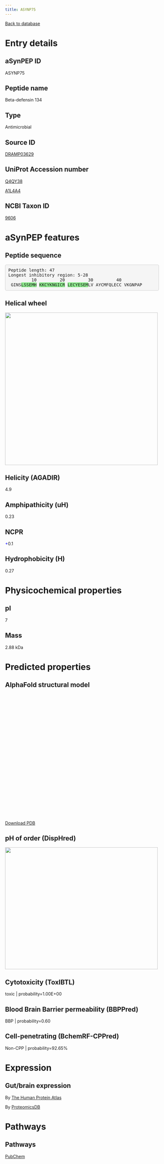 ```yaml
---
title: ASYNP75
---
```


[Back to database](database.html)

# Entry details

## aSynPEP ID

ASYNP75

## Peptide name

Beta-defensin 134

## Type

Antimicrobial

## Source ID

[DRAMP03629](http://dramp.cpu-bioinfor.org/browse/All_Information.php?id=DRAMP03629&dataset==)

## UniProt Accession number

[Q4QY38](https://www.uniprot.org/uniprotkb/Q4QY38/entry)

[ A1L4A4](https://www.uniprot.org/uniprotkb/ A1L4A4/entry)

## NCBI Taxon ID

[9606](https://www.ncbi.nlm.nih.gov/Taxonomy/Browser/wwwtax.cgi?id=9606)

# aSynPEP features

## Peptide sequence

<pre style='border-radius:4px; background-color: #f5f5f5; border: 1px solid #ccc; padding: 9.5px';>Peptide length: 47
Longest inhibitory region: 5-28
         10         20         30         40
 GINS<span style='background-color:lightgreen';>L</span><span style='background-color:lightgreen';>S</span><span style='background-color:lightgreen';>S</span><span style='background-color:lightgreen';>E</span><span style='background-color:lightgreen';>M</span><span style='background-color:lightgreen';>H</span> <span style='background-color:lightgreen';>K</span><span style='background-color:lightgreen';>K</span><span style='background-color:lightgreen';>C</span><span style='background-color:lightgreen';>Y</span><span style='background-color:lightgreen';>K</span><span style='background-color:lightgreen';>N</span><span style='background-color:lightgreen';>G</span><span style='background-color:lightgreen';>I</span><span style='background-color:lightgreen';>C</span><span style='background-color:lightgreen';>R</span> <span style='background-color:lightgreen';>L</span><span style='background-color:lightgreen';>E</span><span style='background-color:lightgreen';>C</span><span style='background-color:lightgreen';>Y</span><span style='background-color:lightgreen';>E</span><span style='background-color:lightgreen';>S</span><span style='background-color:lightgreen';>E</span><span style='background-color:lightgreen';>M</span>LV AYCMFQLECC VKGNPAP</pre>

## Helical wheel

<img src='./helical_wheels/DRAMP03629.svg' width='500' height='500'>

## Helicity (AGADIR)

4.9

## Amphipathicity (uH)

0.23

## NCPR

<span style='color:blue; font-weigth:bold;'>+</span>0.1

## Hydrophobicity (H)

0.27

# Physicochemical properties

## pI

7

## Mass

2.88 kDa

# Predicted properties

## AlphaFold structural model

<script src='https://3Dmol.org/build/3Dmol-min.js'></script>
<script src='https://3Dmol.org/build/3Dmol.ui-min.js'></script>
 <div style='height: 400px; width: 400px; position: relative;' class='viewer_3Dmoljs' data-href='./alphafold/DRAMP03629.pdb' data-backgroundcolor='0xffffff' data-style='cartoon' data-ui='true'></div>

[Download PDB](./alphafold/DRAMP03629.pdb)

## pH of order (DispHred)

<img src='./disphred_plots/DRAMP03629.svg' width='500' height='400'>

## Cytotoxicity (ToxIBTL)

toxic | probability=1.00E+00

## Blood Brain Barrier permeability (BBPPred)

BBP | probability=0.60

## Cell-penetrating (BchemRF-CPPred)

Non-CPP | probability=92.65%

# Expression

## Gut/brain expression

By [The Human Protein Atlas](https://www.proteinatlas.org/search/Q4QY38)

By [ProteomicsDB](https://www.proteomicsdb.org/search?q=Q4QY38&type=Protein)

# Pathways

## Pathways

[PubChem](https://pubchem.ncbi.nlm.nih.gov/#query=Q4QY38&tab=pathway)

